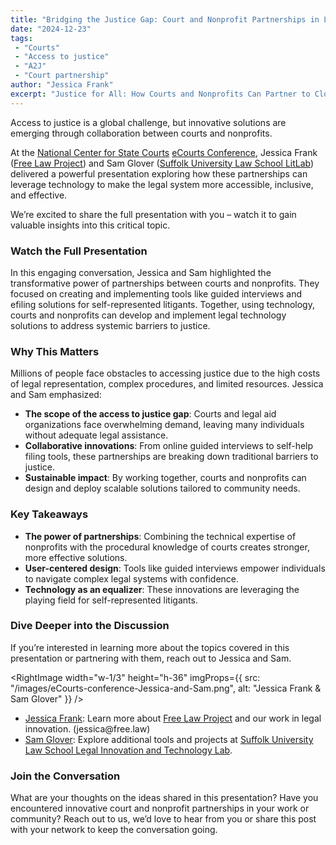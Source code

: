 ```yaml
---
title: "Bridging the Justice Gap: Court and Nonprofit Partnerships in Legal Technology"
date: "2024-12-23"
tags:
 - "Courts"
 - "Access to justice"
 - "A2J"
 - "Court partnership"
author: "Jessica Frank"
excerpt: "Justice for All: How Courts and Nonprofits Can Partner to Close the Justice Gap with Technology. Watch the eCourts talk!"
---
```


<p className="lead">Access to justice is a global challenge, but innovative solutions are emerging through collaboration between courts
and nonprofits.</p>

At the <a href="https://www.ncsc.org/">National Center for State Courts</a>
<a href="https://e-courts.org/">eCourts Conference</a>, Jessica Frank (<a href="https://free.law">Free Law Project</a>) and Sam Glover (<a href="https://suffolklitlab.org/">Suffolk University Law School LitLab</a>) delivered a powerful
presentation exploring how these partnerships can leverage technology to make the legal system more accessible, inclusive, and effective.

We’re excited to share the full presentation with you – watch it to gain valuable insights into this critical topic.

### Watch the Full Presentation

<YouTubeVideo src="https://www.youtube.com/embed/hEXl4rjlN7g" title="Building Access to Justice Infrastructure"></YouTubeVideo>

In this engaging conversation, Jessica and Sam highlighted the transformative power of partnerships between courts and
nonprofits. They focused on creating and implementing tools like guided interviews and efiling solutions for
self-represented litigants. Together, using technology, courts and nonprofits can develop and implement legal technology
solutions to address systemic barriers to justice.

### Why This Matters

Millions of people face obstacles to accessing justice due to the high costs of legal representation, complex
procedures, and limited resources. Jessica and Sam emphasized:
<ul>
  <li><strong>The scope of the access to justice gap</strong>: Courts and legal aid organizations face overwhelming demand,
    leaving many individuals without adequate legal assistance.</li>
  <li><strong>Collaborative innovations</strong>: From online guided interviews to self-help filing tools, these partnerships
    are breaking down traditional barriers to justice.</li>
  <li><strong>Sustainable impact</strong>: By working together, courts and nonprofits can design and deploy scalable solutions
    tailored to community needs.</li>
</ul>

### Key Takeaways

<ul>
  <li><strong>The power of partnerships</strong>: Combining the technical expertise of nonprofits with the procedural knowledge
    of courts creates stronger, more effective solutions.</li>
  <li><strong>User-centered design</strong>: Tools like guided interviews empower individuals to navigate complex legal systems
    with confidence.</li>
  <li><strong>Technology as an equalizer</strong>: These innovations are leveraging the playing field for self-represented
    litigants.</li>
</ul>

### Dive Deeper into the Discussion

If you’re interested in learning more about the topics covered in this presentation or partnering with them, reach out
to Jessica and Sam.

<RightImage
  width="w-1/3"
  height="h-36"
  imgProps={{
    src: "/images/eCourts-conference-Jessica-and-Sam.png",
    alt: "Jessica Frank & Sam Glover"
  }}
/>

<ul>
  <li>
    <a href="https://free.law/team/">Jessica Frank</a>: Learn more about <a href="https://free.law">Free Law Project</a>
    and our work in legal innovation. (jessica@free.law)
  </li>
  <li>
    <a href="https://suffolklitlab.org/team/#sam-glover">Sam Glover</a>: Explore additional tools and projects at
    <a href="https://suffolklitlab.org/">Suffolk University Law School Legal Innovation and Technology Lab</a>.
  </li>
</ul>

### Join the Conversation

What are your thoughts on the ideas shared in this presentation? Have you encountered innovative court and nonprofit
partnerships in your work or community? Reach out to us, we’d love to hear from you or share this post with your
network to keep the conversation going.
